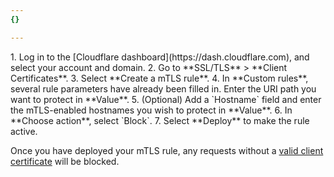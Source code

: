 ```yaml
---
{}

---
```



<Steps>
1. Log in to the [Cloudflare dashboard](https://dash.cloudflare.com), and select your account and domain.
2. Go to **SSL/TLS** > **Client Certificates**.
3. Select **Create a mTLS rule**.
4. In **Custom rules**, several rule parameters have already been filled in. Enter the URI path you want to protect in **Value**.
5. (Optional) Add a `Hostname` field and enter the mTLS-enabled hostnames you wish to protect in **Value**.
6. In **Choose action**, select `Block`.
7. Select **Deploy** to make the rule active.
</Steps>

Once you have deployed your mTLS rule, any requests without a [valid client certificate](/ssl/client-certificates/) will be blocked.